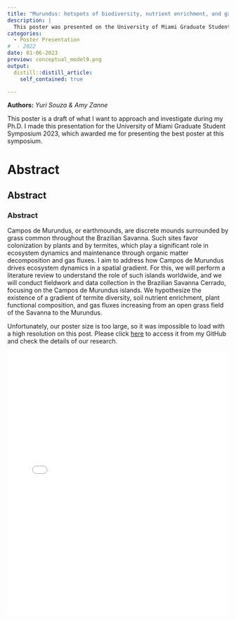 ```yaml
---
title: "Murundus: hotspots of biodiversity, nutrient enrichment, and gas fluxes through termite activity"
description: |
  This poster was presented on the University of Miami Graduate Student Symposium 2023
categories:
  - Poster Presentation
#  - 2022
date: 01-06-2023
preview: conceptual_model9.png
output:
  distill::distill_article:
    self_contained: true

---
```

**Authors:** *Yuri Souza & Amy Zanne*

This poster is a draft of what I want to approach and investigate during my Ph.D. I made this presentation for the University of Miami Graduate Student Symposium 2023, which awarded me for presenting the best poster at this symposium. 

# **Abstract**
## **Abstract**
### **Abstract**

Campos de Murundus, or earthmounds, are discrete mounds surrounded by grass common throughout the Brazilian Savanna. Such sites favor colonization by plants and by termites, which play a significant role in ecosystem dynamics and maintenance through organic matter decomposition and gas fluxes. I aim to address how Campos de Murundus drives ecosystem dynamics in a spatial gradient. For this, we will perform a literature review to understand the role of such islands worldwide, and we will conduct fieldwork and data collection in the Brazilian Savanna Cerrado, focusing on the Campos de Murundus islands. We hypothesize the existence of a gradient of termite diversity, soil nutrient enrichment, plant functional composition, and gas fluxes increasing from an open grass field of the Savanna to the Murundus.


Unfortunately, our poster size is too large, so it was impossible to load with a high resolution on this post. Please click [here](https://github.com/souzayuri/betterposter_um_grad_symp_2023/blob/main/Yuri_Souza_PSI_poster.pdf) to access it from my GitHub and check the details of our research.

<embed src="Yuri_Souza_PSI_poster_resized.pdf" type="application/pdf" width="100%" height="600px" />

<!--<embed src="Yuri_Souza_PSI_poster_resized.pdf#toolbar=0&navpanes=0&scrollbar=0" type="application/pdf" width="100%" height="600px" />

<!-- adding share buttons on the right side of the page -->
<!-- AddToAny BEGIN -->

<div class="a2a_kit a2a_kit_size_32 a2a_floating_style a2a_vertical_style" style="right:0px; top:150px; data-a2a-url="https://souzayuri.github.io/" data-a2a-title="Yuri Souza">
<a class="a2a_button_twitter"></a>
</div>
<script>
var a2a_config = a2a_config || {};
a2a_config.onclick = 1;
</script>
<script async src="https://static.addtoany.com/menu/page.js"></script>
<!-- AddToAny END -->
